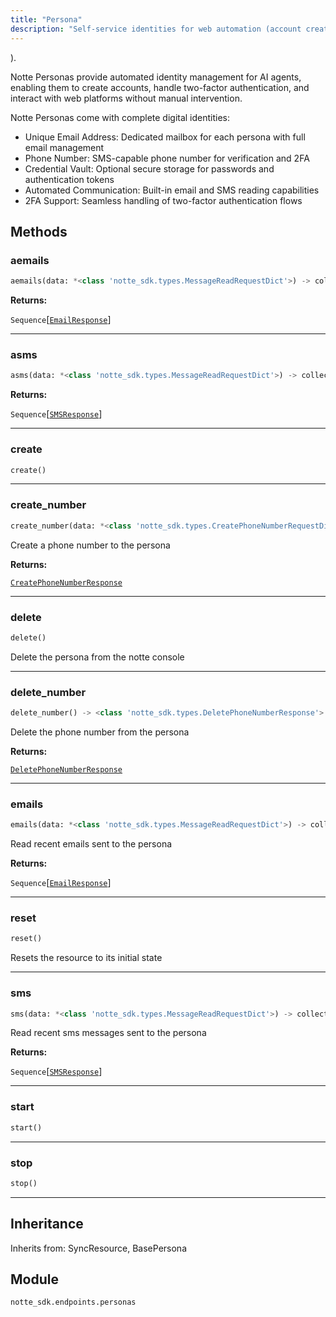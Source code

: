 ```yaml
---
title: "Persona"
description: "Self-service identities for web automation (account creation, 2FA,etc"
---
```


).

Notte Personas provide automated identity management for AI agents, enabling them to create accounts, handle two-factor authentication, and interact with web platforms without manual intervention.

Notte Personas come with complete digital identities:
- Unique Email Address: Dedicated mailbox for each persona with full email management
- Phone Number: SMS-capable phone number for verification and 2FA
- Credential Vault: Optional secure storage for passwords and authentication tokens
- Automated Communication: Built-in email and SMS reading capabilities
- 2FA Support: Seamless handling of two-factor authentication flows


## Methods

### aemails

```python
aemails(data: *<class 'notte_sdk.types.MessageReadRequestDict'>) -> collections.abc.Sequence[notte_sdk.types.EmailResponse]
```

**Returns:**

`Sequence`[[`EmailResponse`](../misc/emailresponse)]

---

### asms

```python
asms(data: *<class 'notte_sdk.types.MessageReadRequestDict'>) -> collections.abc.Sequence[notte_sdk.types.SMSResponse]
```

**Returns:**

`Sequence`[[`SMSResponse`](../misc/smsresponse)]

---

### create

```python
create()
```

---

### create_number

```python
create_number(data: *<class 'notte_sdk.types.CreatePhoneNumberRequestDict'>) -> <class 'notte_sdk.types.CreatePhoneNumberResponse'>
```

Create a phone number to the persona

**Returns:**

[`CreatePhoneNumberResponse`](../misc/createphonenumberresponse)

---

### delete

```python
delete()
```

Delete the persona from the notte console

---

### delete_number

```python
delete_number() -> <class 'notte_sdk.types.DeletePhoneNumberResponse'>
```

Delete the phone number from the persona

**Returns:**

[`DeletePhoneNumberResponse`](../misc/deletephonenumberresponse)

---

### emails

```python
emails(data: *<class 'notte_sdk.types.MessageReadRequestDict'>) -> collections.abc.Sequence[notte_sdk.types.EmailResponse]
```

Read recent emails sent to the persona

**Returns:**

`Sequence`[[`EmailResponse`](../misc/emailresponse)]

---

### reset

```python
reset()
```

Resets the resource to its initial state

---

### sms

```python
sms(data: *<class 'notte_sdk.types.MessageReadRequestDict'>) -> collections.abc.Sequence[notte_sdk.types.SMSResponse]
```

Read recent sms messages sent to the persona

**Returns:**

`Sequence`[[`SMSResponse`](../misc/smsresponse)]

---

### start

```python
start()
```

---

### stop

```python
stop()
```

---


## Inheritance

Inherits from: SyncResource, BasePersona


## Module

`notte_sdk.endpoints.personas`

